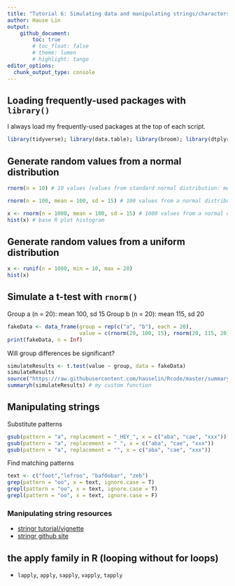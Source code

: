 ```yaml
---
title: "Tutorial 6: Simulating data and manipulating strings/characters"
author: Hause Lin
output: 
    github_document:
        toc: true
        # toc_float: false
        # theme: lumen
        # highlight: tango
editor_options: 
  chunk_output_type: console
---
```


## Loading frequently-used packages with `library()`

I always load my frequently-used packages at the top of each script.

```r
library(tidyverse); library(data.table); library(broom); library(dtplyr); library(lme4); library(lmerTest); library(ggbeeswarm); library(cowplot)
```

## Generate random values from a normal distribution

```r
rnorm(n = 10) # 10 values (values from standard normal distribution: mean 0, sd 1)
```

```r
rnorm(n = 100, mean = 100, sd = 15) # 100 values from a normal distribution (mean 100, sd = 15)
```

```r
x <- rnorm(n = 1000, mean = 100, sd = 15) # 1000 values from a normal distribution (mean 100, sd = 15)
hist(x) # base R plot histogram
```

## Generate random values from a uniform distribution

```r
x <- runif(n = 1000, min = 10, max = 20)
hist(x)
```

## Simulate a t-test with `rnorm()`

Group a (n = 20): mean 100, sd 15
Group b (n = 20): mean 115, sd 20

```r
fakeData <- data_frame(group = rep(c("a", "b"), each = 20), 
                       value = c(rnorm(20, 100, 15), rnorm(20, 115, 20))) 
print(fakeData, n = Inf)
```

Will group differences be significant?

```r
simulateResults <- t.test(value ~ group, data = fakeData)
simulateResults
source("https://raw.githubusercontent.com/hauselin/Rcode/master/summaryh.R")
summaryh(simulateResults) # my custom function
```

## Manipulating strings

Substitute patterns

```r
gsub(pattern = "a", replacement = "_HEY_", x = c("aba", "cae", "xxx"))
gsub(pattern = "a", replacement = " ", x = c("aba", "cae", "xxx"))
gsub(pattern = "a", replacement = "", x = c("aba", "cae", "xxx"))
```

Find matching patterns

```r
text <- c("foot","lefroo", "bafOobar", "zeb")
grep(pattern = "oo", x = text, ignore.case = T)
grepl(pattern = "oo", x = text, ignore.case = T)
grepl(pattern = "oo", x = text, ignore.case = F)
```

### Manipulating string resources

* [stringr tutorial/vignette](https://cran.r-project.org/web/packages/stringr/vignettes/stringr.html)
* [stringr github site](https://github.com/tidyverse/stringr)

## the apply family in R (looping without for loops)

* `lapply`, `apply`, `sapply`, `vapply`, `tapply`
